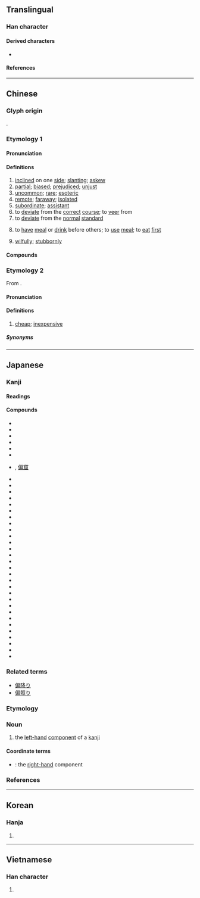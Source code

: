 {{character info}}
==Translingual==

===Han character===
{{Han char|rn=9|rad=人|as=09|sn=11|four=23227|canj=OHSB,OISB|ids=⿰亻扁}}

====Derived characters====
* {{l|mul|[[𫣪]], [[𪝹]], [[𫤑]], [[𫣱]]}}

====References====
{{Han ref|kx=0110.160|dkj=00848|dj=0235.100|hdz=10195.100|uh=504F}}

----

==Chinese==
{{zh-forms}}

===Glyph origin===
{{Han etym}}
{{Han compound|人|alt1=亻|扁|ls=psc|c1=s|c2=p}}.

===Etymology 1===

====Pronunciation====
{{zh-pron
|m=piān
|c=pin1
|h=pfs=phiên
|md=piĕng
|mn=phian/phiⁿ/tn:pheⁿ
|mn_note=phian - literary; phiⁿ/pheⁿ - vernacular
|mn-t=piêng1/piang1
|mn-t_note=piêng1 - Chaozhou; piang1 - Shantou
|w=1phi
|mc=y
|oc=y
|cat=a,v,adv
}}

====Definitions====
{{zh-hanzi}}

# [[inclined]] on one [[side]]; [[slanting]]; [[askew]]
# [[partial]]; [[biased]]; [[prejudiced]]; [[unjust]]
# [[uncommon]]; [[rare]]; [[esoteric]]
# [[remote]]; [[faraway]]; [[isolated]]
# [[subordinate]]; [[assistant]]
# to [[deviate]] from the [[correct]] [[course]]; to [[veer]] from
# to [[deviate]] from the [[normal]] [[standard]]
# {{lb|zh|humble|dialectal}} to [[have]] [[meal]] or [[drink]] before others; to [[use]] [[meal]]; to [[eat]] [[first]]
# [[wilfully]]; [[stubbornly]]

====Compounds====
{{zh-der|偏頭痛|偏見:bias|偏偏|偏裨|偏險|偏科|偏極光|偏私|偏遠|偏不的|偏盲|偏棲|偏盃|偏殿|一偏之見|偏執症|偏生|偏袒搤腕|偏差|偏激|偏轉軛|偏墜|偏高|偏反|偏蝕|偏諱|偏差者|偏言|偏狹小器|偏才|偏知|偏護|偏析|偏袒|偏手|偏差理論|偏背|偏畸|偏差行為|偏口魚|偏閃|以偏概全|偏向|偏壓|半偏|偏心|偏失|偏安|偏激之詞|偏門|偏離|偏將|偏旁|偏極光鏡|偏好|偏反者|一偏|偏方|喂偏食|偏要|偏聽|偏陪|偏怪題|形聲偏旁|偏振光|偏師|偏室|偏倍|偏低|不偏不倚|偏拉|偏倖|偏愛|偏僻|偏勞|偏宕|不可偏廢|偏廢|吃偏飯|偏阿|偏格|偏錢|偏巧|偏斜|偏袒扼腕|偏濫|偏處|偏重|偏疼|中藥偏方|偏鋒|偏流|偏執|偏誤|偏提|偏待|偏懷|偏狹|偏出|吃偏食|偏角|偏振|偏題|偏枯|偏轉|偏心輪|偏食|偏頗|偏聽偏信|偏癱|偏房|偏光鏡|偏倚|偏光|無偏無倚|有偏|日偏食|磁偏角|拉偏架|日偏蝕|無偏無黨|種族偏見|禍福無偏|打偏手|打過偏手|無黨無偏|無偏無陂|打了偏手|補偏救弊|諧聲偏旁|隔二偏三|偏嵌}}

===Etymology 2===
From {{bor|nan|zhx-teo|便|tr=pin1}}.

====Pronunciation====
{{zh-pron
|mn=sg:phiⁿ
}}

====Definitions====
{{zh-hanzi}}

# {{lb|zh|Singapore|_|Hokkien}} [[cheap]]; [[inexpensive]]

{{zh-cat|Intermediate|Elementary}}

=====Synonyms=====
{{zh-dial|便宜}}

----

==Japanese==
{{ja-kanji forms-IVS
|vs1=01
|vs2=03
|col-vs1=aj
|col-vs2=hdmj
|pic-vs1=U504f-kyu.svg
|ref={{R:Kanjipedia|0006267400}}
}}

===Kanji===
{{ja-kanji|grade=c|rs=人09}}

====Readings====
{{ja-readings
|goon=へん
|kanon=へん
|kun=かたよ-る, かたほ-, かたよ-り, こず-む<こづ-む, ひとえ-に<ひとへ-に
|nanori=つら, とも, ゆき
}}

====Compounds====
{{der-top}}
* {{ja-r|不偏|ふへん}}
* {{ja-r|普偏|ふへん}}
* {{ja-r|偏愛|へんあい}}
* {{ja-r|周波数偏移|しゅうはすうへんい}}
* {{ja-r|偏奇|へんき}}
* {{ja-r|偏狂|へんきょう}}
* {{ja-r|偏屈|へんくつ}}, [[偏窟]]
* {{ja-r|偏見|へんけん}}
* {{ja-r|偏光|へんこう}}
* {{ja-r|偏向|へんこう}}
* {{ja-r|偏好|へんこう}}
* {{ja-r|偏差|へんさ}}
* {{ja-r|偏在|へんざい}}
* {{ja-r|偏執|へんしゅう}}
* {{ja-r|偏斜|へんしゃ}}
* {{ja-r|偏重|へんちょう}}
* {{ja-r|偏食|へんしょく}}
* {{ja-r|偏心|へんしん}}
* {{ja-r|偏針|へんしん}}
* {{ja-r|偏人|へんじん}}
* {{ja-r|偏頗|へんぱ}}
* {{ja-r|偏性|へんせい}}
* {{ja-r|偏西風|へんせいふう}}
* {{ja-r|偏土|へんど}}
* {{ja-r|偏頭痛|へんずつう}}
* {{ja-r|偏波|へんぱ}}
* {{ja-r|偏微分|へんびぶん}}
* {{ja-r|偏平|へんぺい}}
* {{ja-r|偏癖|へんぺき}}
* {{ja-r|偏癖|へんぺき}}
* {{ja-r|偏片|かたはら}}
* {{ja-r|偏辺|かたほとり}}
* {{ja-r|偏流|へんりゅう}}
* {{ja-r|偏旁|へんぼう}}
* {{ja-r|獣偏|けものへん}}
* {{ja-r|人偏|にんべん}}
{{der-bottom}}

===Related terms===
* [[偏降り]]
* [[偏照り]]

===Etymology===
{{ja-kanjitab|へん|yomi=o}}

===Noun===
{{ja-noun|へん}}

# the [[left-hand]] [[component]] of a [[kanji]]

====Coordinate terms====
* {{ja-r|旁|つくり}}: the [[right-hand]] component

===References===
<references/>

{{topics|ja|Chinese character components|sort=*}}

----

==Korean==

===Hanja===
{{ko-hanja|편}}

# {{rfdef|ko|sort=人09}}

----

==Vietnamese==

===Han character===
{{vi-readings|reading=[[thiên]], [[xiên]], [[xen]]|rs=人09}}

# {{rfdef|vi|sort=人09}}